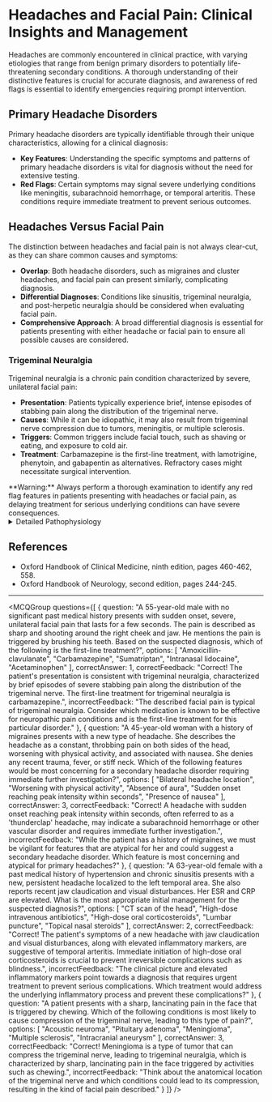 
# Headaches and Facial Pain: Clinical Insights and Management

Headaches are commonly encountered in clinical practice, with varying etiologies that range from benign primary disorders to potentially life-threatening secondary conditions. A thorough understanding of their distinctive features is crucial for accurate diagnosis, and awareness of red flags is essential to identify emergencies requiring prompt intervention.

## Primary Headache Disorders

Primary headache disorders are typically identifiable through their unique characteristics, allowing for a clinical diagnosis:

- **Key Features**: Understanding the specific symptoms and patterns of primary headache disorders is vital for diagnosis without the need for extensive testing.
- **Red Flags**: Certain symptoms may signal severe underlying conditions like meningitis, subarachnoid hemorrhage, or temporal arteritis. These conditions require immediate treatment to prevent serious outcomes.

## Headaches Versus Facial Pain

The distinction between headaches and facial pain is not always clear-cut, as they can share common causes and symptoms:

- **Overlap**: Both headache disorders, such as migraines and cluster headaches, and facial pain can present similarly, complicating diagnosis.
- **Differential Diagnoses**: Conditions like sinusitis, trigeminal neuralgia, and post-herpetic neuralgia should be considered when evaluating facial pain.
- **Comprehensive Approach**: A broad differential diagnosis is essential for patients presenting with either headache or facial pain to ensure all possible causes are considered.

### Trigeminal Neuralgia

Trigeminal neuralgia is a chronic pain condition characterized by severe, unilateral facial pain:

- **Presentation**: Patients typically experience brief, intense episodes of stabbing pain along the distribution of the trigeminal nerve.
- **Causes**: While it can be idiopathic, it may also result from trigeminal nerve compression due to tumors, meningitis, or multiple sclerosis.
- **Triggers**: Common triggers include facial touch, such as shaving or eating, and exposure to cold air.
- **Treatment**: Carbamazepine is the first-line treatment, with lamotrigine, phenytoin, and gabapentin as alternatives. Refractory cases might necessitate surgical intervention.

<Callout emoji="⚠️">
**Warning:** Always perform a thorough examination to identify any red flag features in patients presenting with headaches or facial pain, as delaying treatment for serious underlying conditions can have severe consequences.
</Callout>

<details>
<summary>Detailed Pathophysiology</summary>

The underlying pathophysiology of primary headache disorders and trigeminal neuralgia involves complex neurological pathways. Primary headaches often result from dysregulation within the central nervous system, while trigeminal neuralgia is typically due to nerve irritation or damage.

</details>

## References

- Oxford Handbook of Clinical Medicine, ninth edition, pages 460-462, 558.
- Oxford Handbook of Neurology, second edition, pages 244-245.

---

<MCQGroup questions={[
  {
    question: "A 55-year-old male with no significant past medical history presents with sudden onset, severe, unilateral facial pain that lasts for a few seconds. The pain is described as sharp and shooting around the right cheek and jaw. He mentions the pain is triggered by brushing his teeth. Based on the suspected diagnosis, which of the following is the first-line treatment?",
    options: [
      "Amoxicillin-clavulanate",
      "Carbamazepine",
      "Sumatriptan",
      "Intranasal lidocaine",
      "Acetaminophen"
    ],
    correctAnswer: 1,
    correctFeedback: "Correct! The patient's presentation is consistent with trigeminal neuralgia, characterized by brief episodes of severe stabbing pain along the distribution of the trigeminal nerve. The first-line treatment for trigeminal neuralgia is carbamazepine.",
    incorrectFeedback: "The described facial pain is typical of trigeminal neuralgia. Consider which medication is known to be effective for neuropathic pain conditions and is the first-line treatment for this particular disorder."
  },
  {
    question: "A 45-year-old woman with a history of migraines presents with a new type of headache. She describes the headache as a constant, throbbing pain on both sides of the head, worsening with physical activity, and associated with nausea. She denies any recent trauma, fever, or stiff neck. Which of the following features would be most concerning for a secondary headache disorder requiring immediate further investigation?",
    options: [
      "Bilateral headache location",
      "Worsening with physical activity",
      "Absence of aura",
      "Sudden onset reaching peak intensity within seconds",
      "Presence of nausea"
    ],
    correctAnswer: 3,
    correctFeedback: "Correct! A headache with sudden onset reaching peak intensity within seconds, often referred to as a 'thunderclap' headache, may indicate a subarachnoid hemorrhage or other vascular disorder and requires immediate further investigation.",
    incorrectFeedback: "While the patient has a history of migraines, we must be vigilant for features that are atypical for her and could suggest a secondary headache disorder. Which feature is most concerning and atypical for primary headaches?"
  },
  {
    question: "A 63-year-old female with a past medical history of hypertension and chronic sinusitis presents with a new, persistent headache localized to the left temporal area. She also reports recent jaw claudication and visual disturbances. Her ESR and CRP are elevated. What is the most appropriate initial management for the suspected diagnosis?",
    options: [
      "CT scan of the head",
      "High-dose intravenous antibiotics",
      "High-dose oral corticosteroids",
      "Lumbar puncture",
      "Topical nasal steroids"
    ],
    correctAnswer: 2,
    correctFeedback: "Correct! The patient's symptoms of a new headache with jaw claudication and visual disturbances, along with elevated inflammatory markers, are suggestive of temporal arteritis. Immediate initiation of high-dose oral corticosteroids is crucial to prevent irreversible complications such as blindness.",
    incorrectFeedback: "The clinical picture and elevated inflammatory markers point towards a diagnosis that requires urgent treatment to prevent serious complications. Which treatment would address the underlying inflammatory process and prevent these complications?"
  },
  {
    question: "A patient presents with a sharp, lancinating pain in the face that is triggered by chewing. Which of the following conditions is most likely to cause compression of the trigeminal nerve, leading to this type of pain?",
    options: [
      "Acoustic neuroma",
      "Pituitary adenoma",
      "Meningioma",
      "Multiple sclerosis",
      "Intracranial aneurysm"
    ],
    correctAnswer: 3,
    correctFeedback: "Correct! Meningioma is a type of tumor that can compress the trigeminal nerve, leading to trigeminal neuralgia, which is characterized by sharp, lancinating pain in the face triggered by activities such as chewing.",
    incorrectFeedback: "Think about the anatomical location of the trigeminal nerve and which conditions could lead to its compression, resulting in the kind of facial pain described."
  }
]} />